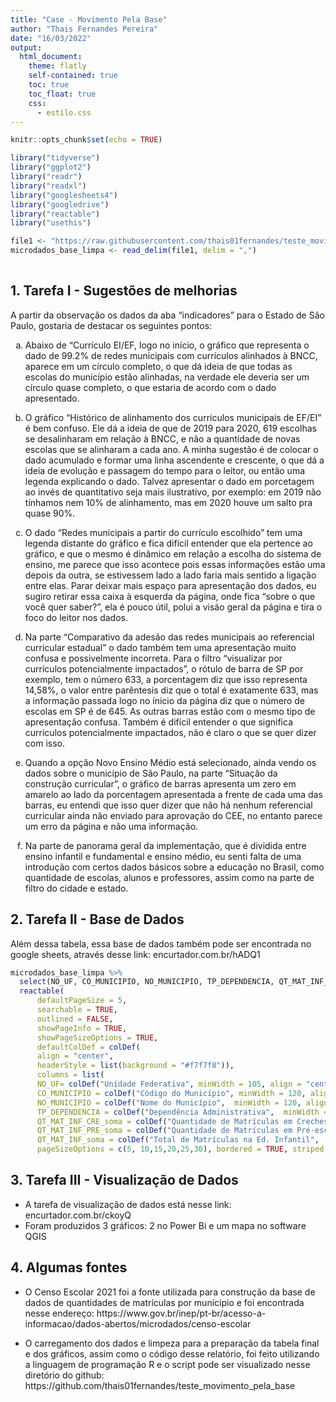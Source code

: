 ---
title: "Case - Movimento Pela Base"
author: "Thais Fernandes Pereira"
date: "16/03/2022"
output:
  html_document:
    theme: flatly  
    self-contained: true
    toc: true
    toc_float: true
    css:
      - estilo.css
---

```{r setup, include=FALSE}
knitr::opts_chunk$set(echo = TRUE)
```

```{r message=FALSE, warning=FALSE, include=FALSE, paged.print=TRUE}

library("tidyverse")
library("ggplot2")
library("readr")
library("readxl")
library("googlesheets4")
library("googledrive")
library("reactable")
library("usethis")

```



```{r include=FALSE}

file1 <- "https://raw.githubusercontent.com/thais01fernandes/teste_movimento_pela_base/main/matriculas_por_municipio.csv?token=GHSAT0AAAAAABRE5KF5MRH2M3AQUAT647UMYRSB7NA"
microdados_base_limpa <- read_delim(file1, delim = ",") 
            
```


## 1. Tarefa I - Sugestões de melhorias 

A partir da observação os dados da aba "indicadores" para o Estado de São Paulo, gostaria de destacar os seguintes pontos: 

a) Abaixo de "Currículo EI/EF, logo no início, o gráfico que representa o dado de 99.2% de redes municipais com currículos alinhados à BNCC, aparece em um círculo completo, o que dá ideia de que todas as escolas do município estão alinhadas, na verdade ele deveria ser um círculo quase completo, o que estaria de acordo com o dado apresentado. 

b) O gráfico "Histórico de alinhamento dos currículos municipais de EF/EI" é bem confuso. Ele dá a ideia de que de 2019 para 2020, 619 escolhas se desalinharam em relação à BNCC, e não a quantidade de novas escolas que se alinharam a cada ano. A minha sugestão é de colocar o dado acumulado e formar uma linha ascendente e crescente, o que dá a ideia de evolução e passagem do tempo para o leitor, ou então uma legenda explicando o dado. Talvez apresentar o dado em porcetagem ao invés de quantitativo seja mais ilustrativo, por exemplo: em 2019 não tínhamos nem 10% de alinhamento, mas em 2020 houve um salto pra quase 90%. 

c) O dado "Redes municipais a partir do currículo escolhido" tem uma legenda distante do gráfico e fica difícil entender que ela pertence ao gráfico, e que o mesmo é dinâmico em relação a escolha do sistema de ensino, me parece que isso acontece pois essas informações estão uma depois da outra, se estivessem lado a lado faria mais sentido a ligação entre elas. Parar deixar mais espaço para apresentação dos dados, eu sugiro retirar essa caixa à esquerda da página, onde fica "sobre o que você quer saber?", ela é pouco útil, polui a visão geral da página e tira o foco do leitor nos dados. 

d) Na parte "Comparativo da adesão das redes municipais ao referencial curricular estadual" o dado também tem uma apresentação muito confusa e possivelmente incorreta. Para o filtro "visualizar por currículos potencialmente impactados", o rótulo de barra de SP por exemplo, tem o número 633, a porcentagem diz que isso representa 14,58%, o valor entre parêntesis diz que o total é exatamente 633, mas a informação passada logo no ínicio da página diz que o número de escolas em SP é de 645. As outras barras estão com o mesmo tipo de apresentação confusa. Também é difícil entender o que significa currículos potencialmente impactados, não é claro o que se quer dizer com isso. 

e) Quando a opção Novo Ensino Médio está selecionado, ainda vendo os dados sobre o município de São Paulo, na parte "Situação da construção curricular", o gráfico de barras apresenta um zero em amarelo ao lado da porcentagem apresentada a frente de cada uma das barras, eu entendi que isso quer dizer que não há nenhum referencial curricular ainda não enviado para aprovação do CEE, no entanto parece um erro da página e não uma informação. 

f) Na parte de panorama geral da implementação, que é dividida entre ensino infantil e fundamental e ensino médio, eu senti falta de uma introdução com certos dados básicos sobre a educação no Brasil, como quantidade de escolas, alunos e professores, assim como na parte de filtro do cidade e estado. 


## 2. Tarefa II - Base de Dados

Além dessa tabela, essa base de dados também pode ser encontrada no google sheets, através desse link: encurtador.com.br/hADQ1


```{r echo=FALSE}

microdados_base_limpa %>% 
  select(NO_UF, CO_MUNICIPIO, NO_MUNICIPIO, TP_DEPENDENCIA, QT_MAT_INF_CRE_soma, QT_MAT_INF_PRE_soma, QT_MAT_INF_soma) %>% 
  reactable(
      defaultPageSize = 5,
      searchable = TRUE,
      outlined = FALSE, 
      showPageInfo = TRUE, 
      showPageSizeOptions = TRUE,
      defaultColDef = colDef(
      align = "center",
      headerStyle = list(background = "#f7f7f8")),
      columns = list(
      NO_UF= colDef("Unidade Federativa", minWidth = 105, align = "center"),
      CO_MUNICIPIO = colDef("Código do Município", minWidth = 120, align = "center"),
      NO_MUNICIPIO = colDef("Nome do Município",  minWidth = 120, align = "center"),
      TP_DEPENDENCIA = colDef("Dependência Administrativa",  minWidth = 120, align = "center"),
      QT_MAT_INF_CRE_soma = colDef("Quantidade de Matrículas em Creches",  minWidth = 120, align = "center"),
      QT_MAT_INF_PRE_soma = colDef("Quantidade de Matrículas em Pré-escolas",  minWidth = 120, align = "center"),
      QT_MAT_INF_soma = colDef("Total de Matrículas na Ed. Infantil",  minWidth = 120, align = "center"), 
      pageSizeOptions = c(5, 10,15,20,25,30), bordered = TRUE, striped = FALSE, highlight = TRUE))


```


## 3. Tarefa III - Visualização de Dados 


-   A tarefa de visualização de dados está nesse link: encurtador.com.br/ckoyQ
-   Foram produzidos 3 gráficos: 2 no Power Bi e um mapa no software QGIS 


## 4. Algumas fontes 


-   O Censo Escolar 2021 foi a fonte utilizada para construção da base de dados de quantidades de matrículas por município e foi encontrada nesse endereço: https://www.gov.br/inep/pt-br/acesso-a-informacao/dados-abertos/microdados/censo-escolar

-   O carregamento dos dados e limpeza para a preparação da tabela final e dos gráficos, assim como o código desse relatório, foi feito utilizando a linguagem de programação R e o script pode ser visualizado nesse diretório do github: https://github.com/thais01fernandes/teste_movimento_pela_base









